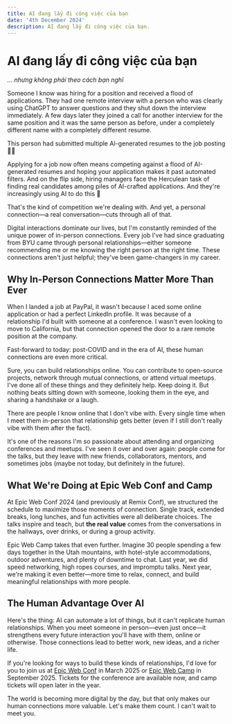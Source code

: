 ```yaml
---
title: AI đang lấy đi công việc của bạn
date: '4th December 2024'
description: AI đang lấy đi công việc của bạn.
---
```



# AI đang lấy đi công việc của bạn

_... nhưng không phải theo cách bạn nghĩ_

Someone I know was hiring for a position and received a flood of applications.
They had one remote interview with a person who was clearly using ChatGPT to
answer questions and they shut down the interview immediately. A few days later
they joined a call for another interview for the same position and it was the
same person as before, under a completely different name with a completely
different resume.

This person had submitted multiple AI-generated resumes to the job posting 🤦‍♂️

Applying for a job now often means competing against a flood of AI-generated
resumes and hoping your application makes it past automated filters. And on the
flip side, hiring managers face the Herculean task of finding real candidates
among piles of AI-crafted applications. And they're increasingly using AI to do
this 😬

That's the kind of competition we're dealing with. And yet, a personal
connection—a real conversation—cuts through all of that.

Digital interactions dominate our lives, but I'm constantly reminded of the
unique power of in-person connections. Every job I've had since graduating from
BYU came through personal relationships—either someone recommending me or me
knowing the right person at the right time. These connections aren't just
helpful; they've been game-changers in my career.

## Why In-Person Connections Matter More Than Ever

When I landed a job at PayPal, it wasn't because I aced some online application
or had a perfect LinkedIn profile. It was because of a relationship I'd built
with someone at a conference. I wasn't even looking to move to California, but
that connection opened the door to a rare remote position at the company.

Fast-forward to today: post-COVID and in the era of AI, these human connections
are even more critical.

Sure, you can build relationships online. You can contribute to open-source
projects, network through mutual connections, or attend virtual meetups. I've
done all of these things and they definitely help. Keep doing it. But nothing
beats sitting down with someone, looking them in the eye, and sharing a
handshake or a laugh.

There are people I know online that I don't vibe with. Every single time when I
meet them in-person that relationship gets better (even if I still don't really
vibe with them after the fact).

It's one of the reasons I'm so passionate about attending and organizing
conferences and meetups. I've seen it over and over again: people come for the
talks, but they leave with new friends, collaborators, mentors, and sometimes
jobs (maybe not today, but definitely in the future).

## What We're Doing at Epic Web Conf and Camp

At Epic Web Conf 2024 (and previously at Remix Conf), we structured the schedule
to maximize those moments of connection. Single track, extended breaks, long
lunches, and fun activities were all deliberate choices. The talks inspire and
teach, but **the real value** comes from the conversations in the hallways, over
drinks, or during a group activity.

<YouTubeEmbed videoid="cdCsQpcT5WY" />

Epic Web Camp takes that even further. Imagine 30 people spending a few days
together in the Utah mountains, with hotel-style accommodations, outdoor
adventures, and plenty of downtime to chat. Last year, we did speed networking,
high ropes courses, and impromptu talks. Next year, we're making it even
better—more time to relax, connect, and build meaningful relationships with more
people.

<YouTubeEmbed videoid="RkvizvSGmMY" />

## The Human Advantage Over AI

Here's the thing: AI can automate a lot of things, but it can't replicate human
relationships. When you meet someone in person—even just once—it strengthens
every future interaction you'll have with them, online or otherwise. Those
connections lead to better work, new ideas, and a richer life.

If you're looking for ways to build these kinds of relationships, I'd love for
you to join us at [Epic Web Conf](https://www.epicweb.dev/conf) in March 2025 or
[Epic Web Camp](https://www.epicweb.dev/camp) in September 2025. Tickets for the
conference are available now, and camp tickets will open later in the year.

The world is becoming more digital by the day, but that only makes our human
connections more valuable. Let's make them count. I can't wait to meet you.

